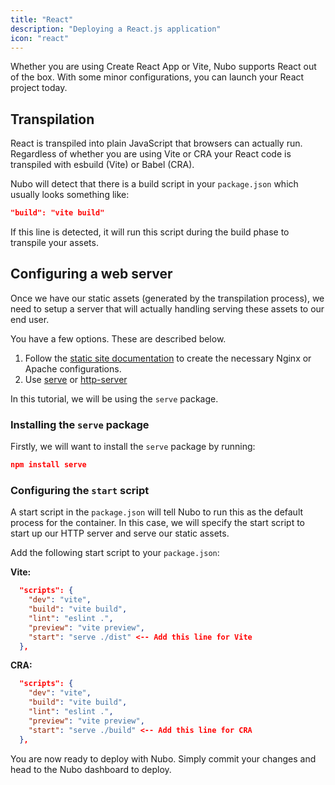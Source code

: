 ```yaml
---
title: "React"
description: "Deploying a React.js application"
icon: "react"
---
```


Whether you are using Create React App or Vite, Nubo supports React out of the box. With some minor configurations, you can launch your React project today.

## Transpilation

React is transpiled into plain JavaScript that browsers can actually run. Regardless of whether you are using Vite or CRA your React code is transpiled with esbuild (Vite) or Babel (CRA).

Nubo will detect that there is a build script in your `package.json` which usually looks something like:

```json
"build": "vite build"
```

If this line is detected, it will run this script during the build phase to transpile your assets.

## Configuring a web server

Once we have our static assets (generated by the transpilation process), we need to setup a server that will actually handling serving these assets to our end user.

You have a few options. These are described below.

1. Follow the [static site documentation](/languages/static) to create the necessary Nginx or Apache configurations.
2. Use [serve](https://www.npmjs.com/package/serve) or [http-server](https://www.npmjs.com/package/http-server)

In this tutorial, we will be using the `serve` package.

### Installing the `serve` package

Firstly, we will want to install the `serve` package by running:

```json
npm install serve
```

### Configuring the `start` script

A start script in the `package.json` will tell Nubo to run this as the default process for the container. In this case, we will specify the start script to start up our HTTP server and serve our static assets.

Add the following start script to your `package.json`:

**Vite:**

```json
  "scripts": {
    "dev": "vite",
    "build": "vite build",
    "lint": "eslint .",
    "preview": "vite preview",
    "start": "serve ./dist" <-- Add this line for Vite
  },
```

**CRA:**

```json
  "scripts": {
    "dev": "vite",
    "build": "vite build",
    "lint": "eslint .",
    "preview": "vite preview",
    "start": "serve ./build" <-- Add this line for CRA
  },
```

You are now ready to deploy with Nubo. Simply commit your changes and head to the Nubo dashboard to deploy.
